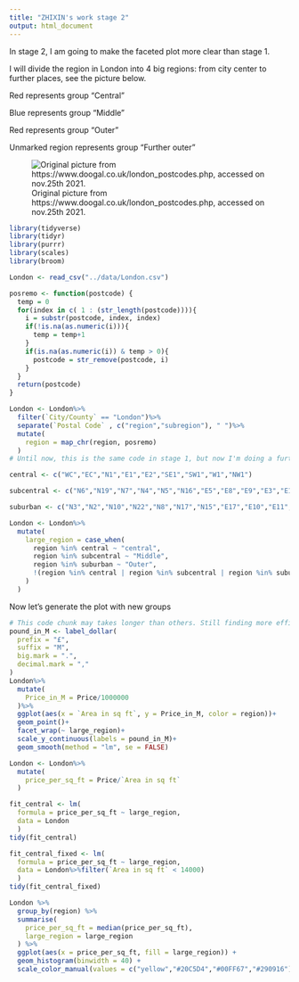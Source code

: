 ```yaml
---
title: "ZHIXIN's work stage 2"
output: html_document
---
```



In stage 2, I am going to make the faceted plot more clear than stage 1.

I will divide the region in London into 4 big regions: from city center to further places, see the picture below.

Red represents group "Central"

Blue represents group "Middle"

Red represents group "Outer"

Unmarked region represents group "Further outer"

![Original picture from https://www.doogal.co.uk/london_postcodes.php, accessed on nov.25th 2021.](../extra/London_Region_divide.png)


```r
library(tidyverse)
library(tidyr)
library(purrr)
library(scales)
library(broom)
```


```r
London <- read_csv("../data/London.csv")
```


```r
posremo <- function(postcode) {
  temp = 0
  for(index in c( 1 : (str_length(postcode)))){
    i = substr(postcode, index, index)
    if(!is.na(as.numeric(i))){
      temp = temp+1
    }
    if(is.na(as.numeric(i)) & temp > 0){
      postcode = str_remove(postcode, i)
    }
  }
  return(postcode)
}

London <- London%>%
  filter(`City/County` == "London")%>%
  separate(`Postal Code` , c("region","subregion"), " ")%>%
  mutate(
    region = map_chr(region, posremo)
  )
# Until now, this is the same code in stage 1, but now I'm doing a further step - dividing them by large groups

central <- c("WC","EC","N1","E1","E2","SE1","SW1","W1","NW1")

subcentral <- c("N6","N19","N7","N4","N5","N16","E5","E8","E9","E3","E14","SE16","SE8","SE14","SE4","SE17","SE15","SE5","SE11","SW4","SW8","SW9","SW11","SW3","SW10","SW5","SW7","W2","W8","W9","W11","NW3","NW5","NW6","NW8")

suburban <- c("N3","N2","N10","N22","N8","N17","N15","E17","E10","E11","E20","E15","E7","E12","E6","E13","E16","SE10","SE7","SE3","SE13","SE6","SE23","SE22","SE24","SE21","SE26","SE27","SW2","SW16","SW12","SW17","SW18","SW6","W6","W14","W12","W10","NW10","NW2","NW11")

London <- London%>%
  mutate(
    large_region = case_when(
      region %in% central ~ "central",
      region %in% subcentral ~ "Middle",
      region %in% suburban ~ "Outer",
      !(region %in% central | region %in% subcentral | region %in% suburban) ~ "Further Outer"
    )
  )
```

Now let's generate the plot with new groups

```r
# This code chunk may takes longer than others. Still finding more efficient ways to do it
pound_in_M <- label_dollar(
  prefix = "£", 
  suffix = "M",
  big.mark = ".",
  decimal.mark = ","
)
London%>%
  mutate(
    Price_in_M = Price/1000000
  )%>%
  ggplot(aes(x = `Area in sq ft`, y = Price_in_M, color = region))+
  geom_point()+
  facet_wrap(~ large_region)+
  scale_y_continuous(labels = pound_in_M)+
  geom_smooth(method = "lm", se = FALSE)
```


```r
London <- London%>%
  mutate(
    price_per_sq_ft = Price/`Area in sq ft`
  )

fit_central <- lm(
  formula = price_per_sq_ft ~ large_region,
  data = London
  )
tidy(fit_central) 

fit_central_fixed <- lm(
  formula = price_per_sq_ft ~ large_region,
  data = London%>%filter(`Area in sq ft` < 14000)
  )
tidy(fit_central_fixed) 
```

```r
London %>%
  group_by(region) %>%
  summarise(
    price_per_sq_ft = median(price_per_sq_ft),
    large_region = large_region
  ) %>%
  ggplot(aes(x = price_per_sq_ft, fill = large_region)) +
  geom_histogram(binwidth = 40) +
  scale_color_manual(values = c("yellow","#20C5D4","#00FF67","#290916"))
  
```

